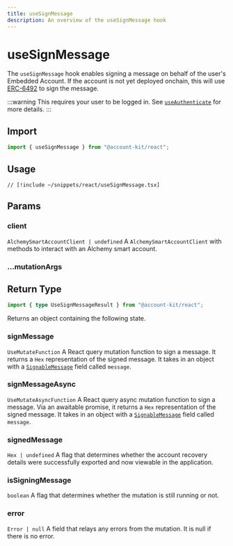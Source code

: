 ```yaml
---
title: useSignMessage
description: An overview of the useSignMessage hook
---
```


# useSignMessage

The `useSignMessage` hook enables signing a message on behalf of the user's Embedded Account. If the account is not yet deployed onchain, this will use [ERC-6492](/resources/terms#erc-6492) to sign the message.

:::warning
This requires your user to be logged in. See [`useAuthenticate`](/react/useAuthenticate) for more details.
:::

## Import

```ts
import { useSignMessage } from "@account-kit/react";
```

## Usage

```tsx [useSignMessage.tsx]
// [!include ~/snippets/react/useSignMessage.tsx]
```

## Params

### client

`AlchemySmartAccountClient | undefined`
A `AlchemySmartAccountClient` with methods to interact with an Alchemy smart account.

### ...mutationArgs


<BaseHookMutationArgs />

## Return Type

```ts
import { type UseSignMessageResult } from "@account-kit/react";
```

Returns an object containing the following state.

### signMessage

`UseMutateFunction`
A React query mutation function to sign a message. It returns a `Hex` representation of the signed message. It takes in an object with a [`SignableMessage`](https://viem.sh/docs/actions/wallet/signMessage#message) field called `message`.

### signMessageAsync

`UseMutateAsyncFunction`
A React query async mutation function to sign a message. Via an awaitable promise, it returns a `Hex` representation of the signed message. It takes in an object with a [`SignableMessage`](https://viem.sh/docs/actions/wallet/signMessage#message) field called `message`.

### signedMessage

`Hex | undefined`
A flag that determines whether the account recovery details were successfully exported and now viewable in the application.

### isSigningMessage

`boolean`
A flag that determines whether the mutation is still running or not.

### error

`Error | null`
A field that relays any errors from the mutation. It is null if there is no error.

